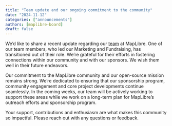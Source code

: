 ```yaml
---
title: "Team update and our ongoing commitment to the community"
date: "2024-11-12"
categories: ["announcements"]
authors: [maplibre-board]
draft: false
---
```


We’d like to share a recent update regarding our [team](https://maplibre.org/about/) at MapLibre. One of our team members, who led our Marketing and Fundraising, has transitioned out of their role. We’re grateful for their efforts in fostering connections within our community and with our sponsors. We wish them well in their future endeavors.

Our commitment to the MapLibre community and our open-source mission remains strong. We’re dedicated to ensuring that our sponsorship program, community engagement and core project developments continue seamlessly. In the coming weeks, our team will be actively working to support these areas while we work on a long-term plan for MapLibre’s outreach efforts and sponsorship program.

Your support, contributions and enthusiasm are what makes this community so impactful. Please reach out with any questions or feedback.
